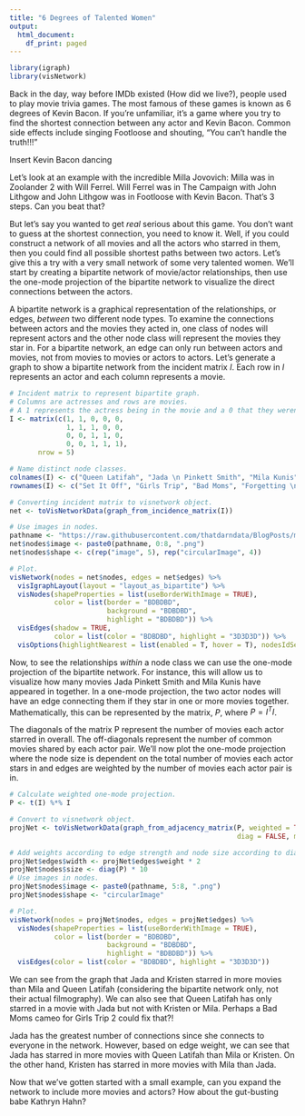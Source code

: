 ```yaml
---
title: "6 Degrees of Talented Women"
output:
  html_document:
    df_print: paged
---
```


```r
library(igraph)
library(visNetwork)
```
 
Back in the day, way before IMDb existed (How did we live?), people used to play movie trivia games. The most famous of these games is known as 6 degrees of Kevin Bacon. If you're unfamiliar, it's a game where you try to find the shortest connection between any actor and Kevin Bacon. Common side effects include singing Footloose and shouting, "You can't handle the truth!!!" 

Insert Kevin Bacon dancing

Let's look at an example with the incredible Milla Jovovich: Milla was in Zoolander 2 with Will Ferrel. Will Ferrel was in The Campaign with John Lithgow and John Lithgow was in Footloose with Kevin Bacon. That's 3 steps. Can you beat that? 

But let's say you wanted to get *real* serious about this game. You don't want to guess at the shortest connection, you need to know it. Well, if you could construct a network of all movies and all the actors who starred in them, then you could find all possible shortest paths between two actors. Let's give this a try with a very small network of some very talented women. We'll start by creating a bipartite network of movie/actor relationships, then use the one-mode projection of the bipartite network to visualize the direct connections between the actors.   

A bipartite network is a graphical representation of the relationships, or edges, *between* two different node types. To examine the connections between actors and the movies they acted in, one class of nodes will represent actors and the other node class will represent the movies they star in. For a bipartite network, an edge can only run between actors and movies, not from movies to movies or actors to actors. Let's generate a graph to show a bipartite network from the incident matrix *I*. Each row in *I* represents an actor and each column represents a movie. 

```r
# Incident matrix to represent bipartite graph.
# Columns are actresses and rows are movies. 
# A 1 represents the actress being in the movie and a 0 that they weren't.
I <- matrix(c(1, 1, 0, 0, 0,
              1, 1, 1, 0, 0,
              0, 0, 1, 1, 0,
              0, 0, 1, 1, 1),
       nrow = 5)

# Name distinct node classes. 
colnames(I) <- c("Queen Latifah", "Jada \n Pinkett Smith", "Mila Kunis", "Kristen Bell")
rownames(I) <- c("Set It Off", "Girls Trip", "Bad Moms", "Forgetting \n Sarah Marshall", "Frozen")

# Converting incident matrix to visnetwork object.
net <- toVisNetworkData(graph_from_incidence_matrix(I))

# Use images in nodes. 
pathname <- "https://raw.githubusercontent.com/thatdarndata/BlogPosts/master/Graphs/Pics/"
net$nodes$image <- paste0(pathname, 0:8, ".png")
net$nodes$shape <- c(rep("image", 5), rep("circularImage", 4))

# Plot. 
visNetwork(nodes = net$nodes, edges = net$edges) %>% 
  visIgraphLayout(layout = "layout_as_bipartite") %>% 
  visNodes(shapeProperties = list(useBorderWithImage = TRUE),
           color = list(border = "BDBDBD",
                        background = "BDBDBD",
                        highlight = "BDBDBD")) %>%
  visEdges(shadow = TRUE,
           color = list(color = "BDBDBD", highlight = "3D3D3D")) %>%
  visOptions(highlightNearest = list(enabled = T, hover = T), nodesIdSelection = T)
```

Now, to see the relationships *within* a node class we can use the one-mode projection of the bipartite network. For instance, this will allow us to visualize how many movies Jada Pinkett Smith and Mila Kunis have appeared in together. In a one-mode projection, the two actor nodes will have an edge connecting them if they star in one or more movies together. Mathematically, this can be represented by the matrix, $P$, where $P = I^TI$.

The diagonals of the matrix P represent the number of movies each actor starred in overall. The off-diagonals represent the number of common movies shared by each actor pair. We'll now plot the one-mode projection where the node size is dependent on the total number of movies each actor stars in and edges are weighted by the number of movies each actor pair is in.  

```r
# Calculate weighted one-mode projection.
P <- t(I) %*% I

# Convert to visnetwork object.
projNet <- toVisNetworkData(graph_from_adjacency_matrix(P, weighted = TRUE, 
                                                        diag = FALSE, mode = 'undirected'))

# Add weights according to edge strength and node size according to diagonals.
projNet$edges$width <- projNet$edges$weight * 2
projNet$nodes$size <- diag(P) * 10
# Use images in nodes. 
projNet$nodes$image <- paste0(pathname, 5:8, ".png")
projNet$nodes$shape <- "circularImage"

# Plot.
visNetwork(nodes = projNet$nodes, edges = projNet$edges) %>% 
  visNodes(shapeProperties = list(useBorderWithImage = TRUE),
           color = list(border = "BDBDBD",
                        background = "BDBDBD",
                        highlight = "BDBDBD")) %>%
  visEdges(color = list(color = "BDBDBD", highlight = "3D3D3D")) 

```

We can see from the graph that Jada and Kristen starred in more movies than Mila and Queen Latifah (considering the bipartite network only, not their actual filmography). We can also see that Queen Latifah has only starred in a movie with Jada but not with Kristen or Mila. Perhaps a Bad Moms cameo for Girls Trip 2 could fix that?! 

Jada has the greatest number of connections since she connects to everyone in the network. However, based on edge weight, we can see that Jada has starred in more movies with Queen Latifah than Mila or Kristen. On the other hand, Kristen has starred in more movies with Mila than Jada. 

Now that we've gotten started with a small example, can you expand the network to include more movies and actors? How about the gut-busting babe Kathryn Hahn?


















